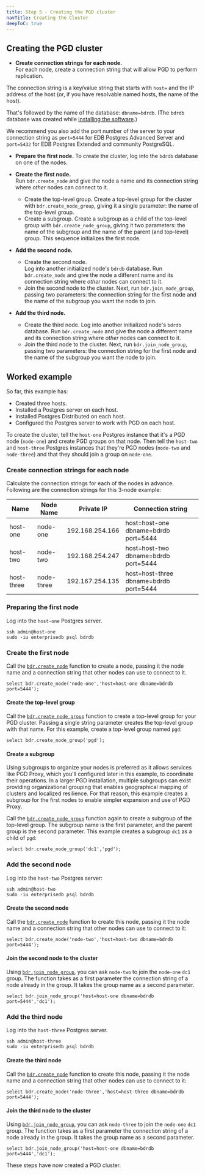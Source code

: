 ```yaml
---
title: Step 5 - Creating the PGD cluster
navTitle: Creating the Cluster
deepToC: true
---
```


## Creating the PGD cluster

* **Create connection strings for each node.**  
For each node, create a connection string that will allow PGD to perform replication.

 The connection string is a key/value string that starts with `host=` and the IP address of the host (or, if you have resolvable named hosts, the name of the host).

 That's followed by the name of the database: `dbname=bdrdb`. (The `bdrdb` database was created while [installing the software](04-installing-software).)

 We recommend you also add the port number of the server to your connection string as `port=5444` for EDB Postgres Advanced Server and `port=5432` for EDB Postgres Extended and community PostgreSQL.


* **Prepare the first node.** 
To create the cluster, log into the `bdrdb` database on one of the nodes.


* **Create the first node.**  
  Run `bdr.create_node` and give the node a name and its connection string where *other* nodes can connect to it.
  * Create the top-level group.
    Create a top-level group for the cluster with `bdr.create_node_group`, giving it a single parameter: the name of the top-level group.
  * Create a subgroup.
    Create a subgroup as a child of the top-level group with `bdr.create_node_group`, giving it two parameters: the name of the subgroup and the name of the parent (and top-level) group.
  This sequence initializes the first node.


* **Add the second node.**
  * Create the second node.  
    Log into another initialized node's `bdrdb` database.
    Run `bdr.create_node` and give the node a different name and its connection string where *other* nodes can connect to it.
  * Join the second node to the cluster.
    Next, run `bdr.join_node_group`, passing two parameters: the connection string for the first node and the name of the subgroup you want the node to join.


* **Add the third node.**
  * Create the third node.
    Log into another initialized node's `bdrdb` database.
    Run `bdr.create_node` and give the node a different name and its connection string where *other* nodes can connect to it.
  * Join the third node to the cluster.
    Next, run `bdr.join_node_group`, passing two parameters: the connection string for the first node and the name of the subgroup you want the node to join.


## Worked example

So far, this example has:

* Created three hosts.
* Installed a Postgres server on each host.
* Installed Postgres Distributed on each host.
* Configured the Postgres server to work with PGD on each host.

To create the cluster, tell the `host-one` Postgres instance that it's a PGD node (`node-one`) and create PGD groups on that node.
Then tell the `host-two` and `host-three` Postgres instances that they're PGD nodes (`node-two` and `node-three`) and that they should join a group on `node-one`.

### Create connection strings for each node

Calculate the connection strings for each of the nodes in advance. 
Following are the connection strings for this 3-node example:

| Name       | Node Name  | Private IP      | Connection string                      |
| ---------- | ---------- | --------------- | -------------------------------------- |
| host-one   | node-one   | 192.168.254.166 | host=host-one dbname=bdrdb port=5444   |
| host-two   | node-two   | 192.168.254.247 | host=host-two dbname=bdrdb port=5444   |
| host-three | node-three | 192.167.254.135 | host=host-three dbname=bdrdb port=5444 |

### Preparing the first node 

Log into the `host-one` Postgres server.

```
ssh admin@host-one
sudo -iu enterprisedb psql bdrdb
```

### Create the first node

Call the [`bdr.create_node`](/pgd/4.4/bdr/nodes#bdrcreate_node) function to create a node, passing it the node name and a connection string that other nodes can use to connect to it.

```
select bdr.create_node('node-one','host=host-one dbname=bdrdb port=5444');
```

#### Create the top-level group

Call the [`bdr.create_node_group`](/pgd/4.4/bdr/nodes#bdrcreate_node_group) function to create a top-level group for your PGD cluster. Passing a single string parameter creates the top-level group with that name. For this example, create a top-level group named `pgd`:

```
select bdr.create_node_group('pgd');
```

#### Create a subgroup

Using subgroups to organize your nodes is preferred as it allows services like PGD Proxy, which you'll configured later in this example, to coordinate their operations.
In a larger PGD installation, multiple subgroups can exist providing organizational grouping that enables geographical mapping of clusters and localized resilience. 
For that reason, this example creates a subgroup for the first nodes to enable simpler expansion and use of PGD Proxy.

Call the [`bdr.create_node_group`](/pgd/4.4/bdr/nodes/#bdrcreate_node) function again to create a subgroup of the top-level group. 
The subgroup name is the first parameter, and the parent group is the second parameter. 
This example creates a subgroup `dc1` as a child of `pgd`:


```
select bdr.create_node_group('dc1','pgd');
```

### Add the second node

Log into the `host-two` Postgres server:

```
ssh admin@host-two
sudo -iu enterprisedb psql bdrdb
```

#### Create the second node

Call the [`bdr.create_node`](/pgd/4.4/bdr/nodes/#bdrcreate_node) function to create this node, passing it the node name and a connection string that other nodes can use to connect to it:

```
select bdr.create_node('node-two','host=host-two dbname=bdrdb port=5444');
```

#### Join the second node to the cluster

Using [`bdr.join_node_group`](/pgd/4.4/bdr/nodes/#bdrjoin_node_group), you can ask `node-two` to join the `node-one` `dc1` group. The function takes as a first parameter the connection string of a node already in the group. It takes the group name as a second parameter.

```
select bdr.join_node_group('host=host-one dbname=bdrdb port=5444','dc1');
```

### Add the third node

Log into the `host-three` Postgres server.

```
ssh admin@host-three
sudo -iu enterprisedb psql bdrdb
```

#### Create the third node

Call the [`bdr.create_node`](/pgd/4.4/bdr/nodes/#bdrcreate_node) function to create this node, passing it the node name and a connection string that other nodes can use to connect to it:

```
select bdr.create_node('node-three','host=host-three dbname=bdrdb port=5444');
```

#### Join the third node to the cluster

Using [`bdr.join_node_group`](/pgd/4.4/bdr/nodes/#bdrjoin_node_group), you can ask `node-three` to join the `node-one` `dc1` group. The function takes as a first parameter the connection string of a node already in the group. It takes the group name as a second parameter.

```
select bdr.join_node_group('host=host-one dbname=bdrdb port=5444','dc1');
```

These steps have now created a PGD cluster.
